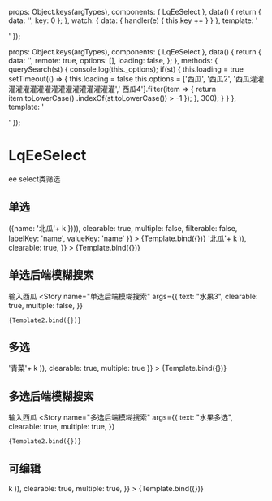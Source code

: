 

<Meta title="EE组件/select" component={LqEeSelect} argTypes={{}} />

  props: Object.keys(argTypes),
  components: { LqEeSelect },
  data() {
    return {
      data: '',
      key: 0
    };
  },
  watch: {
    data: {
      handler(e) {
        this.key ++
      }
    }
  },
  template: '<div style="width: 620px; display: flex; gap: 5px" ><lq-ee-select v-bind="$props" v-model="data" /> <lq-ee-select v-bind="$props" v-model="data"/></div>'
});

  props: Object.keys(argTypes),
  components: { LqEeSelect },
  data() {
    return {
      data: '',
      remote: true,
      options: [],
      loading: false,
    };
  },
  methods: {
    querySearch(st) {
      console.log(this._options);
      if(st) {
        this.loading = true
        setTimeout(() => {
          this.loading = false
          this.options = ['西瓜', '西瓜2', '西瓜灌灌灌灌灌灌灌灌灌灌灌灌灌灌灌灌灌',' 西瓜4'].filter(item => {
              return item.toLowerCase()
                .indexOf(st.toLowerCase()) > -1
            });
        }, 300);
      }
    }
  },
  template: '<div style="width: 420px"><lq-ee-select :options="options" :remote-method="querySearch" :remote="remote" :loading="loading" v-bind="$props" v-model="data"/></div>'
});

# LqEeSelect
ee select类筛选 

## 单选
<Canvas>
  <Story
    name="单选不带前端模糊搜索"
    args={{
      text: "水果1不带前端模糊搜索",
      options: [{name: '一个很长的水果哈哈哈哈哈哈哈哈'}].concat(Array.from({length: 20} ,(_, k) => ({name: '北瓜'+ k }))), 
      clearable: true, 
      multiple: false,
      filterable: false,
      labelKey: 'name',
      valueKey: 'name'
    }}
  >
    {Template.bind({})}
  </Story>
    <Story
    name="单选带前端模糊搜索"
    args={{
      text: "水果2带前端模糊搜索",
      options: ['南瓜','一个很长的水果哈哈哈哈哈哈哈哈',103].concat(Array.from({length: 20} ,(_, k) => '北瓜'+ k )), 
      clearable: true, 
    }}
  >
    {Template.bind({})}
  </Story>
</Canvas>

## 单选后端模糊搜索
输入西瓜
<Canvas>
  <Story
    name="单选后端模糊搜索"
    args={{
      text: "水果3",
      clearable: true, 
      multiple: false,
    }}
  >
    {Template2.bind({})}
  </Story>
</Canvas>

## 多选
<Canvas>
  <Story
    name="多选"
    args={{
      text: "蔬菜",
      options: ['黄瓜','一个很长的蔬菜哈哈哈哈哈哈哈哈',103].concat(Array.from({length: 20} ,(_, k) => '青菜'+ k )), 
      clearable: true, 
      multiple: true
    }}
  >
    {Template.bind({})}
  </Story>
</Canvas>

## 多选后端模糊搜索
输入西瓜
<Canvas>
  <Story
    name="多选后端模糊搜索"
    args={{
      text: "水果多选",
      clearable: true, 
      multiple: true,
    }}
  >
    {Template2.bind({})}
  </Story>
</Canvas>

## 可编辑
<Canvas>
  <Story
    name="自由编辑"
    args={{
      text: "随便写",
      options: ['猪八戒','一个很长的字段哈哈哈哈哈哈哈哈',103].concat(Array.from({length: 20} ,(_, k) => k )), 
      clearable: true, 
      multiple: true,
    }}
  >
    {Template.bind({})}
  </Story>
</Canvas>

<ArgsTable story="自由编辑" />
